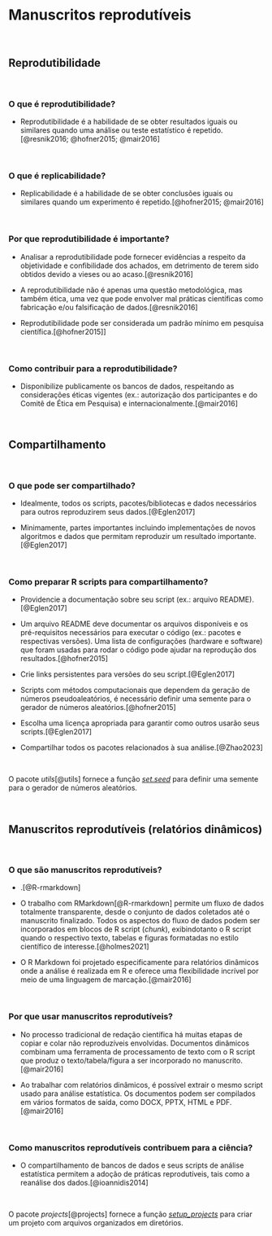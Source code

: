 # **Manuscritos reprodutíveis** {#manuscritos-reprodutiveis}

<br>

## Reprodutibilidade

<br>

### O que é reprodutibilidade?

-   Reprodutibilidade é a habilidade de se obter resultados iguais ou similares quando uma análise ou teste estatístico é repetido.[@resnik2016; @hofner2015; @mair2016]

<br>

### O que é replicabilidade?

-   Replicabilidade é a habilidade de se obter conclusões iguais ou similares quando um experimento é repetido.[@hofner2015; @mair2016]

<br>

### Por que reprodutibilidade é importante?

-   Analisar a reprodutibilidade pode fornecer evidências a respeito da objetividade e confibilidade dos achados, em detrimento de terem sido obtidos devido a vieses ou ao acaso.[@resnik2016]

-   A reprodutibilidade não é apenas uma questão metodológica, mas também ética, uma vez que pode envolver mal práticas científicas como fabricação e/ou falsificação de dados.[@resnik2016]

-   Reprodutibilidade pode ser considerada um padrão mínimo em pesquisa científica.[@hofner2015]]

<br>

### Como contribuir para a reprodutibilidade?

- Disponibilize publicamente os bancos de dados, respeitando as considerações éticas vigentes (ex.: autorização dos participantes e do Comitê de Ética em Pesquisa) e internacionalmente.[@mair2016]

<br>

## Compartilhamento

<br>

### O que pode ser compartilhado?

-   Idealmente, todos os scripts, pacotes/bibliotecas e dados necessários para outros reproduzirem seus dados.[@Eglen2017]

-   Minimamente, partes importantes incluindo implementações de novos algoritmos e dados que permitam reproduzir um resultado importante.[@Eglen2017]

<br>

### Como preparar R scripts para compartilhamento?

-   Providencie a documentação sobre seu script (ex.: arquivo README).[@Eglen2017]

-   Um arquivo README deve documentar os arquivos disponíveis e os pré-requisitos necessários para executar o código (ex.: pacotes e respectivas versões). Uma lista de configurações (hardware e software) que foram usadas para rodar o código pode ajudar na reprodução dos resultados.[@hofner2015]

-   Crie links persistentes para versões do seu script.[@Eglen2017]

-   Scripts com métodos computacionais que dependem da geração de números pseudoaleatórios, é necessário definir uma semente para o gerador de números aleatórios.[@hofner2015]

-   Escolha uma licença apropriada para garantir como outros usarão seus scripts.[@Eglen2017]

-   Compartilhar todos os pacotes relacionados à sua análise.[@Zhao2023]

<br>

::: {.infobox .Rlogo data-latex="{images/Rlogo}"}
O pacote *utils*[@utils] fornece a função [*set.seed*](https://www.rdocumentation.org/packages/formatR/versions/1.14/topics/tidy_source) para definir uma semente para o gerador de números aleatórios.
:::

<br>

## Manuscritos reprodutíveis (relatórios dinâmicos)

<br>

### O que são manuscritos reprodutíveis?

-   .[@R-rmarkdown]

-   O trabalho com RMarkdown[@R-rmarkdown] permite um fluxo de dados totalmente transparente, desde o conjunto de dados coletados até o manuscrito finalizado. Todos os aspectos do fluxo de dados podem ser incorporados em blocos de R script (*chunk*), exibindotanto o R script quando o respectivo texto, tabelas e figuras formatadas no estilo científico de interesse.[@holmes2021]

- O R Markdown foi projetado especificamente para relatórios dinâmicos onde a análise é realizada em R e oferece uma flexibilidade incrível por meio de uma linguagem de marcação.[@mair2016]

<br>

### Por que usar manuscritos reprodutíveis?

- No processo tradicional de redação científica há muitas etapas de copiar e colar não reproduzíveis envolvidas. Documentos dinâmicos combinam uma ferramenta de processamento de texto com o R script que produz o texto/tabela/figura a ser incorporado no manuscrito.[@mair2016]

- Ao trabalhar com relatórios dinâmicos, é possível extrair o mesmo script usado para análise estatística. Os documentos podem ser compilados em vários formatos de saída, como DOCX, PPTX, HTML e PDF.[@mair2016]

<br>

### Como manuscritos reprodutíveis contribuem para a ciência?

-   O compartilhamento de bancos de dados e seus scripts de análise estatística permitem a adoção de práticas reprodutíveis, tais como a reanálise dos dados.[@ioannidis2014]

<br>

::: {.infobox .Rlogo data-latex="{images/Rlogo}"}
O pacote *projects*[@projects] fornece a função [*setup_projects*](https://www.rdocumentation.org/packages/projects/versions/2.1.3/topics/setup_projects) para criar um projeto com arquivos organizados em diretórios.
:::

<br>
